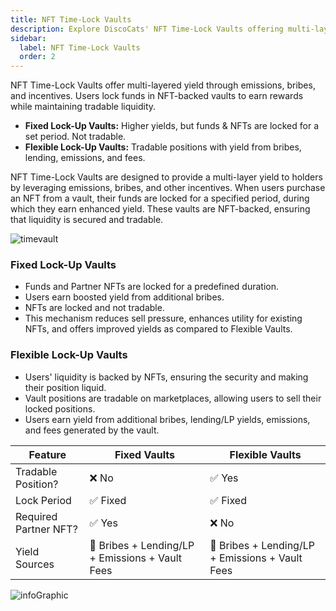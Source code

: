 ```yaml
---
title: NFT Time-Lock Vaults
description: Explore DiscoCats' NFT Time-Lock Vaults offering multi-layered yields through emissions, bribes, and incentives.
sidebar:
  label: NFT Time-Lock Vaults
  order: 2
---
```



<Aside title="TL;DR:" type="note">
    NFT Time-Lock Vaults offer multi-layered yield through emissions, bribes, and incentives. Users lock funds in NFT-backed vaults to earn rewards while maintaining tradable liquidity.

- **Fixed Lock-Up Vaults:** Higher yields, but funds & NFTs are locked for a set period. Not tradable.
- **Flexible Lock-Up Vaults:** Tradable positions with yield from bribes, lending, emissions, and fees.

</Aside>

NFT Time-Lock Vaults are designed to provide a multi-layer yield to holders by leveraging emissions, bribes, and other incentives. When users purchase an NFT from a vault, their funds are locked for a specified period, during which they earn enhanced yield. These vaults are NFT-backed, ensuring that liquidity is secured and tradable.

![timevault](/timeLock.webp)

### Fixed Lock-Up Vaults

- Funds and Partner NFTs are locked for a predefined duration.
- Users earn boosted yield from additional bribes.
- NFTs are locked and not tradable.
- This mechanism reduces sell pressure, enhances utility for existing NFTs, and offers improved yields as compared to Flexible Vaults.

### Flexible Lock-Up Vaults

- Users' liquidity is backed by NFTs, ensuring the security and making their position liquid.
- Vault positions are tradable on marketplaces, allowing users to sell their locked positions.
- Users earn yield from additional bribes, lending/LP yields, emissions, and fees generated by the vault.

| Feature               | Fixed Vaults                                    | Flexible Vaults                                 |
| --------------------- | ----------------------------------------------- | ----------------------------------------------- |
| Tradable Position?    | ❌ No                                           | ✅ Yes                                          |
| Lock Period           | ✅ Fixed                                        | ✅ Fixed                                        |
| Required Partner NFT? | ✅ Yes                                          | ❌ No                                           |
| Yield Sources         | 💸 Bribes + Lending/LP + Emissions + Vault Fees | 💸 Bribes + Lending/LP + Emissions + Vault Fees |


![infoGraphic](/infoGraphics.webp)
